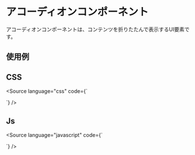 
<Meta of={Stories} />

# アコーディオンコンポーネント
アコーディオンコンポーネントは、コンテンツを折りたたんで表示するUI要素です。

## 使用例

<Canvas of={Stories.base} />

## CSS
<Source
  language="css"
  code={`

  `}
/>


## Js
<Source
  language="javascript"
  code={`

  `}
/>



